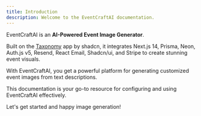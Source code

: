 ```yaml
---
title: Introduction
description: Welcome to the EventCraftAI documentation.
---
```


EventCraftAI is an <b>AI-Powered Event Image Generator</b>.

Built on the [Taxonomy](https://github.com/shadcn-ui/taxonomy) app by shadcn, it integrates Next.js 14, Prisma, Neon, Auth.js v5, Resend, React Email, Shadcn/ui, and Stripe to create stunning event visuals.

With EventCraftAI, you get a powerful platform for generating customized event images from text descriptions.

This documentation is your go-to resource for configuring and using EventCraftAI effectively.

Let's get started and happy image generation!
